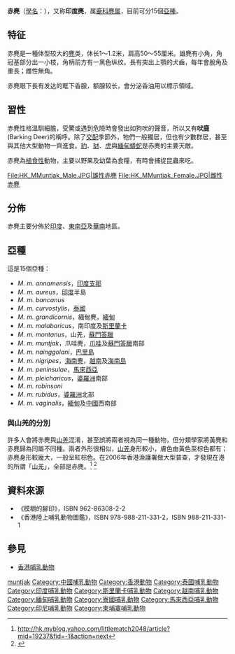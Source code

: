 {{Speciesbox
| status = LR/lc
| image = muntjac deer.JPG
| genus = Muntiacus
| species = muntjak
| authority = [[Eberhard_August_Wilhelm_von_Zimmermann|Zimmermann]], 1780
}}

'''赤麂'''（[[學名|學名]]：{{lang|la|''Muntiacus muntjak''}}），又称'''印度麂'''，属[[鹿科|鹿科]][[麂属|麂属]]，目前可分15個[[亞種|亞種]]。

== 特征 ==
赤麂是一種体型较大的[[麂|麂]]类，体长1～1.2米，肩高50～55厘米。雄麂有小角，角冠基部分出一小枝，角柄前方有一黑色纵纹。長有突出上顎的犬齒，每年會脫角及重長；雌性無角。

赤麂眼下長有发达的眶下香腺，额腺较长，會分泌香油用以標示領域。

== 習性 ==
赤麂性格溫馴細膽，受驚或遇到危險時會發出如狗吠的聲音，所以又有'''吠鹿'''(Barking Deer)的稱呼。除了[[交配|交配]]季節外，牠們一般獨居，但也有少數群居，甚至與其他大型動物一齊進食。[[豹|豹]]、[[豺|豺]]、[[虎|虎]]與[[緬甸蟒|緬甸蟒蛇]]是赤麂的主要天敵。

赤麂為[[植食性|植食性]]動物，主要以野果及幼葉為食糧，有時會捕捉昆蟲來吃。

<gallery>
File:HK_MMuntjak_Male.JPG|雄性赤麂
File:HK_MMuntjak_Female.JPG|雌性赤麂
</gallery>

== 分佈 ==
赤麂主要分佈於[[印度|印度]]、[[東南亞|東南亞]]及[[華南|華南]]地區。

== 亞種 ==
這是15個亞種：
*''M. m. annamensis''，[[印度支那|印度支那]]
*''M. m. aureus''，[[印度|印度]]半島
*''M. m. bancanus''
*''M. m. curvostylis''，[[泰國|泰國]]
*''M. m. grandicornis''，緬甸麂，[[緬甸|緬甸]]
*''M. m. malabaricus''，南印度及[[斯里蘭卡|斯里蘭卡]]
*''M. m. montanus''，山羌，[[蘇門答臘|蘇門答臘]]
*''M. m. muntjak''，爪哇麂，[[爪哇|爪哇]]及[[蘇門答臘|蘇門答臘]]南部
*''M. m. nainggolani''，[[巴里島|巴里島]]
*''M. m. nigripes''，[[海南麂|海南麂]]，[[越南|越南]]及[[海南島|海南島]]
*''M. m. peninsulae''，[[馬來西亞|馬來西亞]]
*''M. m. pleicharicus''，[[婆羅洲|婆羅洲]]南部 
*''M. m. robinsoni''
*''M. m. rubidus''，[[婆羅洲|婆羅洲]]北部
*''M. m. vaginalis''，[[緬甸|緬甸]]及[[中國|中國]]西南部

===與山羌的分別===
許多人會將赤麂與[[山羌|山羌]]混淆，甚至誤將兩者視為同一種動物，但分類學家將黃麂和赤麂歸為同屬不同種。兩者外形很相似，[[山羌|山羌]]身形較小，膚色由黃色至棕色都有；赤麂身形較龐大，一般呈紅棕色。在2006年香港漁護署做大型普查，才發現在港的所謂「[[山羌|山羌]]」，全部是赤麂。<ref>http://hk.myblog.yahoo.com/littlematch2048/article?mid=19237&fid=-1&action=next</ref>
<ref>{{Cite web |url=http://news.sina.com.hk/cgi-bin/nw/show.cgi/2/1/1/709350/1.html |title=存档副本 |access-date=2008-04-24 |archive-url=https://web.archive.org/web/20080425033155/http://news.sina.com.hk/cgi-bin/nw/show.cgi/2/1/1/709350/1.html |archive-date=2008-04-25 |dead-url=yes }}</ref>

== 資料來源 ==
<div class="references-small">
<references />
*《模糊的腳印》，ISBN 962-86308-2-2
*《香港陸上哺乳動物圖鑑》，ISBN 978-988-211-331-2，ISBN 988-211-331-1
</div>

== 參見 ==
*[[香港哺乳動物|香港哺乳動物]]

{{Artiodactyla|R.1}}

{{Taxonbar|from=Q533451}}

[[Category:麂屬|muntjak]]
[[Category:中國哺乳動物|Category:中國哺乳動物]]
[[Category:香港動物|Category:香港動物]]
[[Category:泰國哺乳動物|Category:泰國哺乳動物]]
[[Category:印度哺乳動物|Category:印度哺乳動物]]
[[Category:斯里蘭卡哺乳動物|Category:斯里蘭卡哺乳動物]]
[[Category:越南哺乳動物|Category:越南哺乳動物]]
[[Category:緬甸哺乳動物|Category:緬甸哺乳動物]]
[[Category:寮國哺乳動物|Category:寮國哺乳動物]]
[[Category:馬來西亞哺乳動物|Category:馬來西亞哺乳動物]]
[[Category:印尼哺乳動物|Category:印尼哺乳動物]]
[[Category:柬埔寨哺乳動物|Category:柬埔寨哺乳動物]]